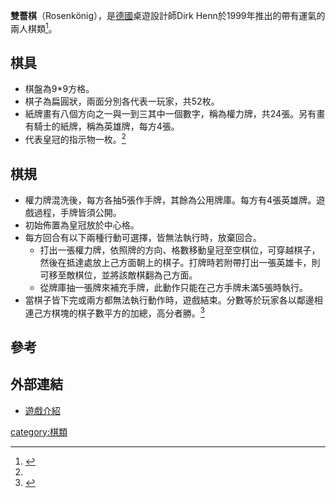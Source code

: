 '''雙薔棋'''（Rosenkönig），是[[德國|德國]]桌遊設計師Dirk Henn於1999年推出的帶有運氣的兩人棋類<ref>{{Cite web |url=http://www.de-spellenhoek.nl/recensierozenkoning.html |title=Spellengek - Review - Rozenkoning |access-date=2014-08-31 |archive-date=2016-03-05 |archive-url=https://web.archive.org/web/20160305110234/http://www.de-spellenhoek.nl/recensierozenkoning.html |dead-url=no }}</ref>。
==棋具==
*棋盤為9*9方格。
*棋子為扁圓狀，兩面分別各代表一玩家，共52枚。
*紙牌畫有八個方向之一與一到三其中一個數字，稱為權力牌，共24張。另有畫有騎士的紙牌，稱為英雄牌，每方4張。
*代表皇冠的指示物一枚。<ref name="War of the Roses"></ref>

==棋規==
*權力牌混洗後，每方各抽5張作手牌，其餘為公用牌庫。每方有4張英雄牌。遊戲過程，手牌皆須公開。
*初始佈置為皇冠放於中心格。
*每方回合有以下兩種行動可選擇，皆無法執行時，放棄回合。
**打出一張權力牌，依照牌的方向、格數移動皇冠至空棋位，可穿越棋子，然後在抵達處放上己方面朝上的棋子。打牌時若附帶打出一張英雄卡，則可移至敵棋位，並將該敵棋翻為己方面。
**從牌庫抽一張牌來補充手牌，此動作只能在己方手牌未滿5張時執行。
*當棋子皆下完或兩方都無法執行動作時，遊戲結束。分數等於玩家各以鄰邊相連己方棋塊的棋子數平方的加總，高分者勝。<ref name="War of the Roses">{{Cite web |url=http://www.yucata.de/en/Rules/Rosenkoenig |title=War of the Roses - Rules |access-date=2014-08-31 |archive-date=2018-05-13 |archive-url=https://web.archive.org/web/20180513122202/http://www.yucata.de/en/Rules/Rosenkoenig |dead-url=no }}</ref>

==參考==
{{reflist}}

==外部連結==
*[http://boardgamegeek.com/boardgame/201/rosenkonig 遊戲介紹] {{Wayback|url=http://boardgamegeek.com/boardgame/201/rosenkonig |date=20160101204921 }}

[[category:棋類|category:棋類]]